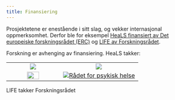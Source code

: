 ```yaml
---
title: Finansiering
---
```


Prosjektetene er enestående i sitt slag, og vekker internasjonal oppmerksomhet. Derfor ble for eksempel [HeaLS finansiert av Det europeiske forskningsrådet (ERC)](https://www.sv.uio.no/om/aktuelt/aktuelle-saker/2023/erc-consolidator-grant-til-psykologisk-institutt.html) og [LIFE av Forskningsrådet](https://www.forskningsradet.no/nyheter/2023/124-millioner-til-a-forske-pa-utdanning-og-laring/).

Forskning er avhenging av finansiering. HeaLS takker:

|                                                                                             |                                                                                                                                                         |
|:---------------------------:|:-----------------------------------------:|
| [![](../_images/ERC.png){fig-alt="ERC" fig-align="center"}](https://erc.europa.eu/homepage) |                              [![](../_images/NFR.svg){fig-alt="NFR" fig-align="center"}](https://www.forskningsradet.no/)                               |
|                   ![](../_images/Dam.png){fig-align="center" width="50%"}                   | [![](../_images/Radet_for_psykisk_helse.png){alt="Rådet for psykisk helse" fig-align="center"}](https://dam.no/organisasjoner/radet-for-psykisk-helse/) |

LIFE takker Forskningsrådet
